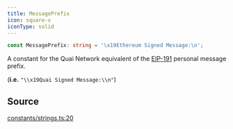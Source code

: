 ```yaml
---
title: MessagePrefix
icon: square-v
iconType: solid
---
```


```ts
const MessagePrefix: string = '\x19Ethereum Signed Message:\n';
```

A constant for the Quai Network equivalent of the [EIP-191](https://eips.ethereum.org/EIPS/eip-191) personal message
prefix.

(**i.e.** `"\\x19Quai Signed Message:\\n"`)

## Source

[constants/strings.ts:20](https://github.com/dominant-strategies/quais.js/blob/54df686e23587fb738cc640fec0b4d1a8021290f/src/constants/strings.ts#L20)
